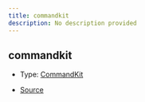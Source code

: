```yaml
---
title: commandkit
description: No description provided
---
```


## commandkit

- Type: [CommandKit](/docs/api-reference/classes/CommandKit)

- [Source](https://github.com/underctrl-io/commandkit/blob/98b939d6fdf8beaae597b4dc0351a139da52ee8d/packages/commandkit/src/CommandKit.ts#L407)